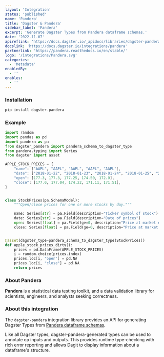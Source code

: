 ```yaml
---
layout: 'Integration'
status: 'published'
name: 'Pandera'
title: 'Dagster & Pandera'
sidebar_label: 'Pandera'
excerpt: 'Generate Dagster Types from Pandera dataframe schemas.'
date: '2022-11-07'
apireflink: 'https://docs.dagster.io/_apidocs/libraries/dagster-pandera'
docslink: 'https://docs.dagster.io/integrations/pandera'
partnerlink: 'https://pandera.readthedocs.io/en/stable/'
logo: '/integrations/Pandera.svg'
categories:
  - 'Metadata'
enabledBy:
  - ''
enables:
  - ''
---
```


### Installation

```bash
pip install dagster-pandera
```

### Example

```python
import random
import pandas as pd
import pandera as pa
from dagster_pandera import pandera_schema_to_dagster_type
from pandera.typing import Series
from dagster import asset

APPLE_STOCK_PRICES = {
    "name": ["AAPL", "AAPL", "AAPL", "AAPL", "AAPL"],
    "date": ["2018-01-22", "2018-01-23", "2018-01-24", "2018-01-25", "2018-01-26"],
    "open": [177.3, 177.3, 177.25, 174.50, 172.0],
    "close": [177.0, 177.04, 174.22, 171.11, 171.51],
}


class StockPrices(pa.SchemaModel):
    """Open/close prices for one or more stocks by day."""

    name: Series[str] = pa.Field(description="Ticker symbol of stock")
    date: Series[str] = pa.Field(description="Date of prices")
    open: Series[float] = pa.Field(ge=0, description="Price at market open")
    close: Series[float] = pa.Field(ge=0, description="Price at market close")


@asset(dagster_type=pandera_schema_to_dagster_type(StockPrices))
def apple_stock_prices_dirty():
    prices = pd.DataFrame(APPLE_STOCK_PRICES)
    i = random.choice(prices.index)
    prices.loc[i, "open"] = pd.NA
    prices.loc[i, "close"] = pd.NA
    return prices
```

### About Pandera

**Pandera** is a statistical data testing toolkit, and a data validation library for scientists, engineers, and analysts seeking correctness.

### About this integration

The `dagster-pandera` integration library provides an API for generating Dagster Types from [Pandera dataframe schemas](https://pandera.readthedocs.io/en/stable/dataframe_schemas.html).

Like all Dagster types, dagster-pandera-generated types can be used to annotate op inputs and outputs. This provides runtime type-checking with rich error reporting and allows Dagit to display information about a dataframe's structure.
